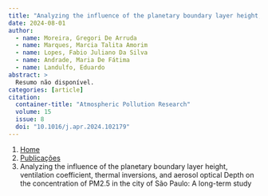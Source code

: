 ```yaml
---
title: "Analyzing the influence of the planetary boundary layer height, ventilation coefficient, thermal inversions, and aerosol optical Depth on the concentration of PM2.5 in the city of São Paulo: A long-term study"
date: 2024-08-01
author:
  - name: Moreira, Gregori De Arruda
  - name: Marques, Marcia Talita Amorim
  - name: Lopes, Fabio Juliano Da Silva
  - name: Andrade, Maria De Fátima
  - name: Landulfo, Eduardo
abstract: > 
  Resumo não disponível.
categories: [article]
citation: 
  container-title: "Atmospheric Pollution Research"
  volume: 15
  issue: 8
  doi: "10.1016/j.apr.2024.102179"
---
```


```{=html}
<nav aria-label="breadcrumb">
  <ol class="breadcrumb">
    <li class="breadcrumb-item"><a href="../../index.html">Home</a></li>
    <li class="breadcrumb-item"><a href="../index.html">Publicações</a></li>
    <li class="breadcrumb-item active" aria-current="page">Analyzing the influence of the planetary boundary layer height, ventilation coefficient, thermal inversions, and aerosol optical Depth on the concentration of PM2.5 in the city of São Paulo: A long-term study</li>
  </ol>
</nav>
```

